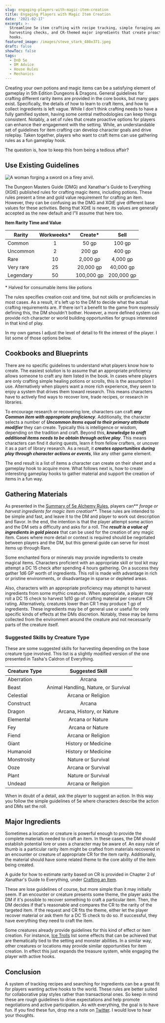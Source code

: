 ```yaml
---
slug: engaging-players-with-magic-item-creation
title: Engaging Players with Magic Item Creation
date: '2021-02-17'
excerpt: >-
  Streamline 5e item crafting with recipe tracking, simple foraging and
  harvesting checks, and CR-themed major ingredients that create proactive
  hooks.
featured_image: /images/steve_stark_480x371.jpeg
draft: false
showToc: false
tags:
  - DnD 5e
  - DM Advice
  - House Rules
  - Mechanics
---
```


Creating your own potions and magic items can be a satisfying element of gameplay in 5th Edition Dungeons & Dragons. General guidelines for crafting different rarity items are provided in the core books, but many gaps exist. Specifically, the details of how to learn to craft items, and how to collect ingredients is left vague. While I don't think crafting needs to have a fully gamified system, having some central methodologies can keep things consistent. Notably, a set of rules that create proactive options for players can enhance their engagement with the setting. While, an understandable set of guidelines for item crafting can develop character goals and drive roleplay. Taken together, players who want to craft items can use gathering rules as a fun gameplay hook.

The question is, how to keep this from being a tedious affair?

## Use Existing Guidelines

![A woman forging a sword on a firey anvil.](/images/steve_stark_480x371.jpeg)

The Dungeon Masters Guide (DMG) and Xanathar's Guide to Everything (XGtE) published rules for crafting magic items, including potions. These rules present a time and gold value requirement for crafting an item. However, they can be confusing as the DMG and XGtE give different base values for these activities. Being that XGtE is newer, its values are generally accepted as the new default and I&#8221;ll assume that here too. 

**Item Rarity Time and Value** 


|Rarity|Workweeks*|Create*|Sell|
|--- |:-: |:-: |:-: |
|Common|1|50 gp|100 gp|
|Uncommon|2|200 gp|400 gp|
|Rare|10|2,000 gp|4,000 gp|
|Very rare|25|20,000 gp|40,000 gp|
|Legendary|50|100,000 gp|200,000 gp|

\* Halved for consumable items like potions

The rules specifies creation cost and time, but not skills or proficiencies in most cases. As a result, it's left up to the DM to decide what the actual crafting requirements are. If there isn't a benefit to the game from expressly defining this, the DM shouldn't bother. However, a more defined system can provide rich character or world building opportunities for groups interested in that kind of play.

In my own games I adjust the level of detail to fit the interest of the player. I list some of those options below.

## Cookbooks and Blueprints

There are no specific guidelines to understand what players know how to create. The easiest solution is to assume that an appropriate proficiency allows someone to craft any item listed in the book. In cases where players are only crafting simple healing potions or scrolls, this is the assumption I use. Alternatively when players want a more rich experience, they seem to enjoy a system that drives them toward research. This means characters have to actively find ways to recover lore, trade recipes, or research in libraries.

To encourage research or recovering lore, characters can craft **_any Common item with appropriate proficiency_**. Additionally, the character selects a number of **_Uncommon items equal to their primary attribute modifier_** they can create. Typically this is intelligence or wisdom, depending on the tradition and craft. Beyond this, **_knowledge to craft additional items needs to be obtain through active play_**. This means characters can find it during quests, learn it from fellow crafters, or uncover it as a part of library research. As a result, it **_creates opportunities during play through character actions or events_**, like any other game element.

The end result is a list of items a character can create on their sheet and a gameplay hook to acquire more. What follows next is, how to create interesting gameplay hooks to gather material and support the creation of items in a fun way.

## Gathering Materials

As presented in the [Summary of 5e Alchemy Rules](/2021/01/24/summary-of-5e-alchemy-rules/), players can** _forage or harvest ingredients for magic item creation_**. These rules are intended to be simple and fast, and leave it to the DM and player to work out description and flavor. In the end, the intention is that the player attempt some action and the DM sets a difficulty and asks for a roll. The **_result is a value of ingredients in gold pieces_** that can be used for the creation of any magic item. Cases where more detail or context is required should be negotiated between players and the DM, but this general guide can serve for most items up through Rare.

Some enchanted flora or minerals may provide ingredients to create magical items. Characters proficient with an appropriate skill or tool kit may attempt a DC 15 check after spending 4 hours gathering. On a success they gather 1d6 GP worth of ingredients. This roll is made with advantage in rich or pristine environments, or disadvantage in sparse or depleted areas.

Also, characters with an appropriate proficiency may attempt to harvest ingredients from some mythic creatures. When appropriate, a player may roll a DC 15 check to harvest 1d10 gp of crafting material per creature CR rating. Alternatively, creatures lower than CR 1 may produce 1 gp of ingredients. These ingredients may be of general use or useful for only specific kinds of effects at the DMs discretion. Notably, these may be items collected from the environment around the creature and not necessarily parts of the creature itself.

### Suggested Skills by Creature Type

These are some suggested skills for harvesting depending on the base creature type involved. This list is a slightly modified version of the one presented in Tasha's Caldron of Everything.

|Creature Type|Suggested Skill|
|--- |:-: |
|Aberration|Arcana|
|Beast|Animal Handling, Nature, or Survival|
|Celestial|Arcana or Religion|
|Construct|Arcana|
|Dragon|Arcana, History, or Nature|
|Elemental|Arcana or Nature|
|Fey|Arcana or Nature|
|Fiend|Arcana or Religion|
|Giant|History or Medicine|
|Humanoid|History or Medicine|
|Monstrosity|Nature or Survival|
|Ooze|Arcana or Survival|
|Plant|Nature or Survival|
|Undead|Arcana or Religion|

 

When in doubt of a detail, ask the player to suggest an action. In this way you follow the simple guidelines of 5e where characters describe the action and DMs set the roll.

## Major Ingredients

Sometimes a location or creature is powerful enough to provide the complete materials needed to craft an item. In these cases, the DM should establish potential lore or uses a character may be aware of. An easy rule of thumb is a particular rarity item might be crafted from materials recovered in an encounter or creature of appropriate CR for the item rarity. Additionally, the material should have some related theme to the core ability of the item being created. 

A guide for how to estimate rarity based on CR is provided in Chapter 2 of Xanathar's Guide to Everything, under [Crafting an Item](https://www.dndbeyond.com/sources/xgte/downtime-revisited#CraftinganItem).

These are lose guidelines of course, but more simple than it may initially seem. If an encounter or creature presents some theme, the player asks the DM if it's possible to recover something to craft a particular item. Then, the DM decides if that's reasonable and compares the CR to the rarity of the targeted item. If the request and CR fits the theme, either let the player recover material or ask them for a DC 15 check to do so. If successful, they have everything they need to craft the item.

Some creatures already provide guidelines for this kind of effect or item creation. For instance, [Ice Trolls](https://forgottenrealms.fandom.com/wiki/Ice_troll) list some effects that can be achieved that are thematically tied to the setting and monster abilities. In a similar way, other creatures or locations may provide similar opportunities for item creation. In effect this just expands the treasure system, while engaging the player with active hooks.

## Conclusion

A system of tracking recipes and searching for ingredients can be a great fit for players wanting active hooks to the world. These rules are better suited for collaborative play styles rather than transactional ones. So keep in mind these are rough guidelines to drive expectations and help promote negotiations and active participation. As with everything, the goal is to have fun. If you find these fun, drop me a note on [Twitter](https://www.twitter.com/optionalrule). I would love to hear your thoughts.
